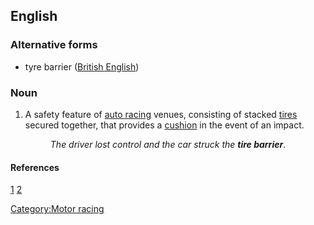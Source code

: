 ==English==
===Alternative forms===
*tyre barrier ([[British English]])

===Noun===
{{en-noun}}
#A safety feature of [[auto racing]] venues, consisting of stacked [[tires]] secured together, that provides a [[cushion]] in the event of an impact.
#:''The driver lost control and the car struck the '''tire barrier'''''.

====References====
[http://www.google.co.uk/books?id=CNcxmlddD2QC&pg=PA60&dq=tire+barrier&as_brr=3&sig=SKoC11qbFFG5CZKUQ6pS2ZGk4YQ] [http://www.google.co.uk/books?id=M6LDfx2Zk-AC&pg=PA57&dq=tire+barrier&as_brr=3&sig=hMaZJhV4XCm6JdQyrjO7bVhc9VY]

[[Category:Motor racing]]